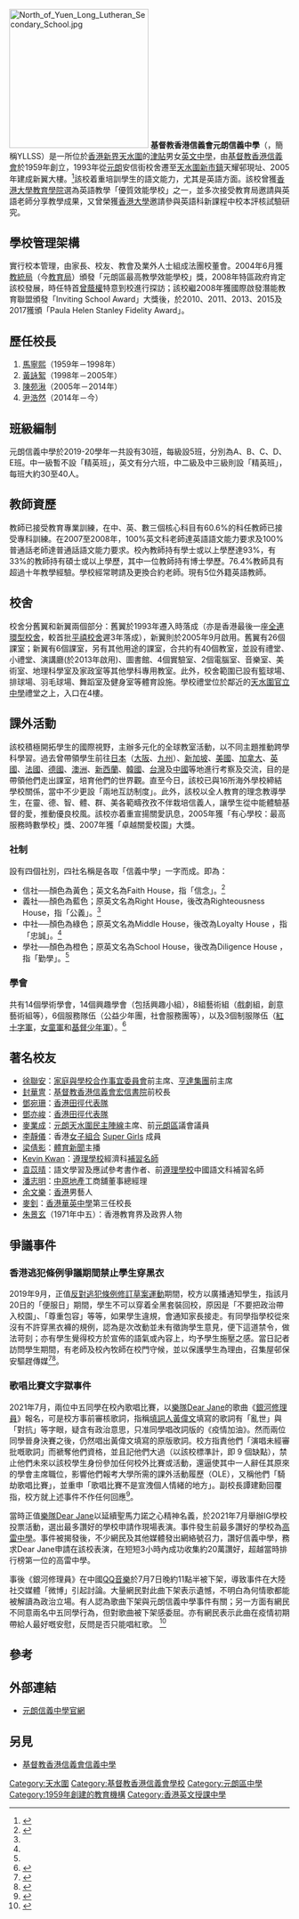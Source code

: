{{不是|基督教香港信義會元朗信義書院|基督教香港信義會元朗信義夜校}}
{{Infobox_School
| name= 基督教香港信義會元朗信義中學
| image= [[File:Yllss_logo.jpg|125px]]<br/>[[File:2022年6月-元朗信義中學.jpg|280px]]<BR>校舍正門
| religion= [[基督教|基督教]]
| motto=正心修身<ref>{{cite web|title= YLLSS 辦學使命|url= http://www.yll.edu.hk/aboutus_school_motto_c.html|accessdate= 2020-08-16|archive-date= 2020-02-23|archive-url= https://web.archive.org/web/20200223192552/http://www.yll.edu.hk/aboutus_school_motto_c.html|dead-url= no}}</ref>
| established= 1959年
| type= [[津貼學校|津貼]][[英文中學|英文中學]]
| principal= [[尹浩然|尹浩然]]先生
| district= [[元朗區|元朗區]]
| location= [[新界|新界]][[元朗|元朗]][[天水圍|天水圍]][[天耀邨|天耀邨]]第二期
| website= http://www.yll.edu.hk/
}}
[[File:North_of_Yuen_Long_Lutheran_Secondary_School.jpg|250px]]
'''基督教香港信義會元朗信義中學'''（{{lang-en|The ELCHK Yuen Long Lutheran Secondary School}}，簡稱YLLSS）是一所位於[[香港|香港]][[新界|新界]][[天水圍|天水圍]]的[[津貼學校|津貼]]男女[[英文中學|英文中學]]，由[[基督教|基督教]][[信義會|香港信義會]]於1959年創立，1993年從[[元朗|元朗]]安信街校舍遷至[[天水圍新市鎮|天水圍新市鎮]]天耀邨現址、2005年建成新翼大樓。<ref>{{cite web|title= YLLSS 學校資料|url= http://www.yll.edu.hk/aboutus_school_information_c.html|accessdate= 2020-08-16|archive-date= 2020-03-25|archive-url= https://web.archive.org/web/20200325100921/http://www.yll.edu.hk/aboutus_school_information_c.html|dead-url= no}}</ref>該校着重培訓學生的語文能力，尤其是英語方面。該校曾獲[[香港大學教育學院|香港大學教育學院]]選為英語教學「優質效能學校」之一，並多次接受教育局邀請與英語老師分享教學成果，又曾榮獲[[香港大學|香港大學]]邀請參與英語科新課程中校本評核試驗研究。

==學校管理架構==
實行校本管理，由家長、校友、教會及業外人士組成法團校董會。2004年6月獲[[教統局|教統局]]（今[[教育局_(香港)|教育局]]）頒發「元朗區最高教學效能學校」獎，2008年特區政府肯定該校發展，時任特首[[曾蔭權|曾蔭權]]特意到校進行探訪；該校繼2008年獲國際啟發潛能教育聯盟頒發「Inviting School Award」大獎後，於2010、2011、2013、2015及2017獲頒「Paula Helen Stanley Fidelity Award」。

==歷任校長==
#[[馬寧熙|馬寧熙]]{{MBE|nocat}}{{JP|nocat}}（1959年－1998年）
#[[黃詠絮|黃詠絮]]（1998年－2005年）
#[[陳苑湫|陳苑湫]]（2005年－2014年）
#[[尹浩然|尹浩然]]（2014年－今）

==班級編制==
元朗信義中學於2019-20學年一共設有30班，每級設5班，分別為A、B、C、D、E班。中一級暫不設「精英班」，英文有分六班，中二級及中三級則設「精英班」，每班大約30至40人。

==教師資歷==
教師已接受教育專業訓練，在中、英、數三個核心科目有60.6%的科任教師已接受專科訓練。在2007至2008年，100%英文科老師達英語語文能力要求及100%普通話老師達普通話語文能力要求。校內教師持有學士或以上學歷達93%，有33%的教師持有碩士或以上學歷，其中一位教師持有博士學歷。76.4%教師具有超過十年教學經驗。學校經常聘請及更換合約老師。現有5位外籍英語教師。

==校舍==
校舍分舊翼和新翼兩個部分：舊翼於1993年遷入時落成（亦是香港最後一座[[連環型校舍|全連環型校舍]]，較首批[[靈活式校舍|平禧校舍]]遲3年落成），新翼則於2005年9月啟用。舊翼有26個課室；新翼有6個課室，另有其他用途的課室，合共約有40個教室，並設有禮堂、小禮堂、演講廳(於2013年啟用)、圖書館、4個實驗室、2個電腦室、音樂室、美術室、地理科學室及家政室等其他學科專用教室。此外，校舍範圍已設有籃球場、排球場、羽毛球場、舞蹈室及健身室等體育設施。學校禮堂位於鄰近的[[天水圍官立中學|天水圍官立中學]]禮堂之上，入口在4樓。

==課外活動==
該校積極開拓學生的國際視野，主辦多元化的全球教室活動，以不同主題推動跨學科學習。過去曾帶領學生前往[[日本|日本]]（[[大阪市|大阪]]、[[九州_(日本)|九州]]）、[[新加坡|新加坡]]、[[美國|美國]]、[[加拿大|加拿大]]、[[英國|英國]]、[[法國|法國]]、[[德國|德國]]、[[澳洲|澳洲]]、[[新西蘭|新西蘭]]、[[韓國|韓國]]、[[台灣|台灣]]及[[中國|中國]]等地進行考察及交流，目的是帶領他們走出課室，培育他們的世界觀。直至今日，該校已與16所海外學校締結學校關係，當中不少更設「兩地互訪制度」。此外，該校以全人教育的理念教導學生，在靈、德、智、體、群、美各範疇孜孜不伴栽培信義人，讓學生從中能體驗基督的愛，推動優良校風。該校亦着重宣揚關愛訊息，2005年獲「有心學校：最高服務時數學校」獎、2007年獲「卓越關愛校園」大獎。

===社制===
設有四個社別，四社名稱是各取「信義中學」一字而成。即為：
*信社──顏色為黃色；英文名為Faith House，指「信念」。<ref name=Houses>{{cite web|title=YLLSS 四社|url=http://www.yll.edu.hk/extra_curricular_house.html|accessdate=2020-08-16|archive-date=2020-03-29|archive-url=https://web.archive.org/web/20200329141615/http://www.yll.edu.hk/extra_curricular_house.html|dead-url=no}}</ref>
*義社──顏色為藍色；原英文名為Right House，後改為Righteousness House，指「公義」。<ref name=Houses/>
*中社──顏色為綠色；原英文名為Middle House，後改為Loyalty House ，指「忠誠」。<ref name=Houses/>
*學社──顏色為橙色；原英文名為School House，後改為Diligence House ，指「勤學」。<ref name=Houses/>
<!-- 加上顏色的文字會妨礙閱讀，請不要加上，謝謝。 -->

===學會===
共有14個學術學會，14個興趣學會（包括興趣小組），8組藝術組（戲劇組，創意藝術組等），6個服務隊伍（公益少年團，社會服務團等），以及3個制服隊伍（[[紅十字軍|紅十字軍]]，[[女童軍|女童軍]]和[[基督少年軍|基督少年軍]]）。<ref name= Activity>{{cite web|title= 基督教香港信義會元朗信義中學的課外活動|url= http://www.yll.edu.hk/extra_curricular_club_c.html|accessdate= 2020-10-01|archive-date= 2020-02-22|archive-url= https://web.archive.org/web/20200222104452/http://www.yll.edu.hk/extra_curricular_club_c.html|dead-url= no}}</ref>

==著名校友==
* [[徐聯安|徐聯安]]：[[家庭與學校合作事宜委員會|家庭與學校合作事宜委員會]]前主席、[[亨達集團|亨達集團]]前主席
* [[封華冑|封華冑]]：[[基督教香港信義會宏信書院|基督教香港信義會宏信書院]]前校長
* [[鄧宛珊|鄧宛珊]]：[[香港田徑代表隊|香港田徑代表隊]]
* [[鄧亦峻|鄧亦峻]]：[[香港田徑代表隊|香港田徑代表隊]]
* [[麥業成|麥業成]]：[[元朗天水圍民主陣線|元朗天水圍民主陣線]]主席、前[[元朗區|元朗區]]議會議員 
* [[李靜儀|李靜儀]]：香港[[女子組合|女子組合]] [[Super_Girls|Super Girls]] 成員
* [[梁倩影|梁倩影]]：[[體育新聞|體育新聞]]主播
* [[Kevin_Kwan|Kevin Kwan]]：[[遵理學校|遵理學校]]經濟科[[補習名師|補習名師]]
* [[袁苡晴|袁苡晴]]：語文學習及應試參考書作者、前[[遵理學校|遵理學校]]中國語文科補習名師 
* [[潘志明_(香港)|潘志明]]：[[中原地產|中原地產]]工商舖董事總經理
* [[余文樂|余文樂]]：[[香港|香港]]男藝人
* [[麥釗|麥釗]]：[[香港|香港]][[華英中學|華英中學]]第三任校長
* [[朱景玄|朱景玄]]{{SBSHK|nocat}}{{MH|nocat}}{{JP|nocat}}（1971年中五）：香港教育界及政界人物

== 爭議事件 ==
=== 香港逃犯條例爭議期間禁止學生穿黑衣 ===
2019年9月，正值[[反對逃犯條例修訂草案運動|反對逃犯條例修訂草案運動]]期間，校方以廣播通知學生，指該月20日的「便服日」期間，學生不可以穿着全黑套裝回校，原因是「不要把政治帶入校園」、「尊重包容」等等，如果學生違規，會通知家長接走。有同學指學校從來沒有不許穿黑衣褲的規例，認為是次改動並未有徵詢學生意見，便下這道禁令，做法苛刻；亦有學生覺得校方於宣佈的語氣或內容上，均予學生施壓之感。當日記者訪問學生期間，有老師及校內牧師在校門守候，並以保護學生為理由，召集屋邨保安驅趕傳媒<ref>{{cite news |title=【逆權運動】元朗信義中學便服日禁黑衫褲黑口罩 倘違規即通知家長接走 |url=https://hk.news.appledaily.com/local/realtime/article/20190919/60063278 |publisher=蘋果日報 |date=2019-09-19 |accessdate=2021-07-07 |archive-date=2020-01-03 |archive-url=https://web.archive.org/web/20200103075604/https://hk.news.appledaily.com/local/realtime/article/20190919/60063278 |dead-url=no }}</ref><ref>{{cite news |title=【逃犯條例】元朗信義中學便服日「反黑」　學生穿黑衫指校方苛刻 |url=https://www.hk01.com/%E7%AA%81%E7%99%BC/377349/%E9%80%83%E7%8A%AF%E6%A2%9D%E4%BE%8B-%E5%85%83%E6%9C%97%E4%BF%A1%E7%BE%A9%E4%B8%AD%E5%AD%B8%E4%BE%BF%E6%9C%8D%E6%97%A5-%E5%8F%8D%E9%BB%91-%E5%AD%B8%E7%94%9F%E7%A9%BF%E9%BB%91%E8%A1%AB%E6%8C%87%E6%A0%A1%E6%96%B9%E8%8B%9B%E5%88%BB |publisher=香港01 |date=2019-09-20 |accessdate=2021-07-07 |archive-date=2020-10-21 |archive-url=https://web.archive.org/web/20201021215750/https://www.hk01.com/%E7%AA%81%E7%99%BC/377349/%E9%80%83%E7%8A%AF%E6%A2%9D%E4%BE%8B-%E5%85%83%E6%9C%97%E4%BF%A1%E7%BE%A9%E4%B8%AD%E5%AD%B8%E4%BE%BF%E6%9C%8D%E6%97%A5-%E5%8F%8D%E9%BB%91-%E5%AD%B8%E7%94%9F%E7%A9%BF%E9%BB%91%E8%A1%AB%E6%8C%87%E6%A0%A1%E6%96%B9%E8%8B%9B%E5%88%BB |dead-url=no }}</ref>。

===歌唱比賽文字獄事件 ===
2021年7月，兩位中五同學在校內歌唱比賽，以[[樂隊|樂隊]][[Dear_Jane|Dear Jane]]的歌曲《[[銀河修理員|銀河修理員]]》報名，可是校方事前審核歌詞，指稱[[填詞人|填詞人]][[黃偉文|黃偉文]]填寫的歌詞有「亂世」與「對抗」等字眼，疑含有政治意思，只准同學唱改詞版的《疫情加油》。然而兩位同學晉身決賽之後，仍然唱出黃偉文填寫的原版歌詞。校方指責他們「演唱未經審批嘅歌詞」而褫奪他們資格，並且記他們大過（以該校標準計，即 9 個缺點），禁止他們未來以該校學生身份參加任何校外比賽或活動，還逼使其中一人辭任其原來的學會主席職位，影響他們報考大學所需的課外活動履歷（OLE），又稱他們「騎劫歌唱比賽」，並重申「歌唱比賽不是宣洩個人情緒的地方」。副校長譚建勳回覆指，校方就上述事件不作任何回應<ref>{{cite news |title=歌唱比賽演唱《銀河修理員》　元朗信義中學兩學生遭記大過　校方指歌詞含政治意味 |url=https://www.thestandnews.com/politics/%E6%AD%8C%E5%94%B1%E6%AF%94%E8%B3%BD%E6%BC%94%E5%94%B1%E9%8A%80%E6%B2%B3%E4%BF%AE%E7%90%86%E5%93%A1-%E5%85%83%E6%9C%97%E4%BF%A1%E7%BE%A9%E4%B8%AD%E5%AD%B8%E5%85%A9%E5%AD%B8%E7%94%9F%E9%81%AD%E8%A8%98%E5%A4%A7%E9%81%8E-%E6%A0%A1%E6%96%B9%E6%8C%87%E6%AD%8C%E8%A9%9E%E5%90%AB%E6%94%BF%E6%B2%BB%E6%84%8F%E5%91%B3 |publisher=立場新聞 |date=2021-07-07 |accessdate=2021-07-07 |archive-date=2021-07-07 |archive-url=https://web.archive.org/web/20210707171328/https://www.thestandnews.com/politics/%E6%AD%8C%E5%94%B1%E6%AF%94%E8%B3%BD%E6%BC%94%E5%94%B1%E9%8A%80%E6%B2%B3%E4%BF%AE%E7%90%86%E5%93%A1-%E5%85%83%E6%9C%97%E4%BF%A1%E7%BE%A9%E4%B8%AD%E5%AD%B8%E5%85%A9%E5%AD%B8%E7%94%9F%E9%81%AD%E8%A8%98%E5%A4%A7%E9%81%8E-%E6%A0%A1%E6%96%B9%E6%8C%87%E6%AD%8C%E8%A9%9E%E5%90%AB%E6%94%BF%E6%B2%BB%E6%84%8F%E5%91%B3 |dead-url=no }}</ref>。

當時正值[[樂隊|樂隊]][[Dear_Jane|Dear Jane]]以延續聖馬力諾之心精神名義，於2021年7月舉辦IG學校投票活動，選出最多讚好的學校申請作現場表演。事件發生前最多讚好的學校為[[高雷中學|高雷中學]]。事件被揭發後，不少網民及其他媒體發出網絡號召力，讚好信義中學，務求Dear Jane申請在該校表演，在短短3小時內成功收集約20萬讚好，超越當時排行榜第一位的高雷中學。

事後《銀河修理員》在中國[[QQ音樂|QQ音樂]]於7月7日晚約11點半被下架，導致事件在大陸社交媒體「微博」引起討論。大量網民對此曲下架表示遺憾，不明白為何情歌都能被解讀為政治立場。有人認為歌曲下架與元朗信義中學事件有關；另一方面有網民不同意兩名中五同學行為，但對歌曲被下架感委屈。亦有網民表示此曲在疫情初期帶給人最好嘅安慰，反問是否只能唱紅歌。
<ref>{{cite news |title= QQ 音樂《銀河修理員》下架　中國網民﹕我一直羨慕香港的自由，可是現在啊... |url= https://www.thestandnews.com/politics/qq-音樂銀河修理員下架-中國網民我一直羨慕香港的自由可是現在啊 |publisher= 立場新聞 |date= 2021-07-08 |accessdate= 2021-12-29 |archive-date= 2021-07-08 |archive-url= https://web.archive.org/web/20210708115326/https://www.thestandnews.com/politics/qq-%E9%9F%B3%E6%A8%82%E9%8A%80%E6%B2%B3%E4%BF%AE%E7%90%86%E5%93%A1%E4%B8%8B%E6%9E%B6-%E4%B8%AD%E5%9C%8B%E7%B6%B2%E6%B0%91%E6%88%91%E4%B8%80%E7%9B%B4%E7%BE%A8%E6%85%95%E9%A6%99%E6%B8%AF%E7%9A%84%E8%87%AA%E7%94%B1%E5%8F%AF%E6%98%AF%E7%8F%BE%E5%9C%A8%E5%95%8A |dead-url= no }}</ref>

== 參考 ==
{{reflist}}

==外部連結==
* [http://www.yll.edu.hk 元朗信義中學官網] {{Wayback|url=http://www.yll.edu.hk/ |date=20071219184221 }}{{zh-hant}}

== 另見 ==
* [[基督教香港信義會信義中學|基督教香港信義會信義中學]]

{{DEFAULTSORT:Yuen Long Lutheran Secondary School}}
[[Category:天水圍|Category:天水圍]]
[[Category:基督教香港信義會學校|Category:基督教香港信義會學校]]
[[Category:元朗區中學|Category:元朗區中學]]
[[Category:1959年創建的教育機構|Category:1959年創建的教育機構]]
[[Category:香港英文授課中學|Category:香港英文授課中學]]